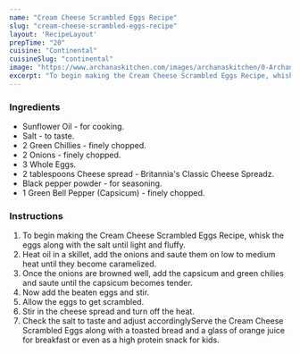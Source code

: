 ---
name: "Cream Cheese Scrambled Eggs Recipe"
slug: "cream-cheese-scrambled-eggs-recipe"
layout: 'RecipeLayout'
prepTime: "20"
cuisine: "Continental"
cuisineSlug: "continental"
image: "https://www.archanaskitchen.com/images/archanaskitchen/0-Archanas-Kitchen-Recipes/2016/1-Archana/Spicy_Cream_Cheese_Scrambled_Eggs_-__Britannia_Classic_Cheese_Spread-8.jpg"
excerpt: "To begin making the Cream Cheese Scrambled Eggs Recipe, whisk the eggs along with the salt until light and fluffy"
---

### Ingredients

- Sunflower Oil - for cooking.
- Salt - to taste.
- 2 Green Chillies - finely chopped.
- 2 Onions - finely chopped.
- 3 Whole Eggs.
- 2 tablespoons Cheese spread - Britannia's Classic Cheese Spreadz.
- Black pepper powder - for seasoning.
- 1 Green Bell Pepper (Capsicum) - finely chopped.

### Instructions

1. To begin making the Cream Cheese Scrambled Eggs Recipe, whisk the eggs along with the salt until light and fluffy.
1. Heat oil in a skillet, add the onions and saute them on low to medium heat until they become caramelized.
1. Once the onions are browned well, add the capsicum and green chilies and saute until the capsicum becomes tender.
1. Now add the beaten eggs and stir.
1. Allow the eggs to get scrambled.
1. Stir in the cheese spread and turn off the heat.
1. Check the salt to taste and adjust accordinglyServe the Cream Cheese Scrambled Eggs along with a toasted bread and a glass of orange juice for breakfast or even as a high protein snack for kids.
